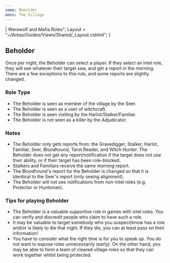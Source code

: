 ```yaml
---
name: Beholder
menu: The Village 
---
```

| Werewolf and Mafia Roles"; Layout =
"\~/Areas/Guides/Views/Shared/\_Layout.cshtml"; }

## Beholder

Once per night, the Beholder can select a player. If they select an
intel role, they will see whatever their target saw, and get a report in
the morning. There are a few exceptions to this rule, and some reports
are slightly changed.

### Role Type

  - The Beholder is seen as member of the village by the Seer.
  - The Beholder is seen as a user of witchcraft.
  - The Beholder is seen visiting by the Harlot/Stalker/Familiar.
  - The Beholder is not seen as a killer by the Adjudicator.

### Notes

  - The Beholder only gets reports from: the Gravedigger, Stalker,
    Harlot, Familiar, Seer, Bloodhound, Tarot Reader, and Witch Hunter.
    The Beholder does not get any report/notification if the target does
    not use their ability, or if their target has been role-blocked.
  - Stalkers and Familiars receive the same morning report.
  - The Bloodhound's report for the Beholder is changed so that it is
    identical to the Seer's report (only seeing alignment).
  - The Beholder will not see notifications from non-intel roles (e.g.
    Protector or Huntsman).

### Tips for playing Beholder

  - The Beholder is a valuable supportive role in games with intel
    roles. You can verify and discredit people who claim to have such a
    role.
  - It may be valuable to target somebody who you suspect/know has a
    role and/or is likely to die that night. If they die, you can at
    least pass on their information\!
  - You have to consider what the right time is for you to speak up. You
    do not want to expose roles unnecessarily (early). On the other
    hand, you may be able to form a team of cleared village roles so
    that they can work together whilst being protected.
